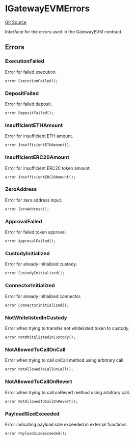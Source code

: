 # IGatewayEVMErrors
[Git Source](https://github.com/zeta-chain/protocol-contracts/blob/main/docs/src/contracts/evm/interfaces/IGatewayEVM.sol)

Interface for the errors used in the GatewayEVM contract.


## Errors
### ExecutionFailed
Error for failed execution.


```solidity
error ExecutionFailed();
```

### DepositFailed
Error for failed deposit.


```solidity
error DepositFailed();
```

### InsufficientETHAmount
Error for insufficient ETH amount.


```solidity
error InsufficientETHAmount();
```

### InsufficientERC20Amount
Error for insufficient ERC20 token amount.


```solidity
error InsufficientERC20Amount();
```

### ZeroAddress
Error for zero address input.


```solidity
error ZeroAddress();
```

### ApprovalFailed
Error for failed token approval.


```solidity
error ApprovalFailed();
```

### CustodyInitialized
Error for already initialized custody.


```solidity
error CustodyInitialized();
```

### ConnectorInitialized
Error for already initialized connector.


```solidity
error ConnectorInitialized();
```

### NotWhitelistedInCustody
Error when trying to transfer not whitelisted token to custody.


```solidity
error NotWhitelistedInCustody();
```

### NotAllowedToCallOnCall
Error when trying to call onCall method using arbitrary call.


```solidity
error NotAllowedToCallOnCall();
```

### NotAllowedToCallOnRevert
Error when trying to call onRevert method using arbitrary call.


```solidity
error NotAllowedToCallOnRevert();
```

### PayloadSizeExceeded
Error indicating payload size exceeded in external functions.


```solidity
error PayloadSizeExceeded();
```

